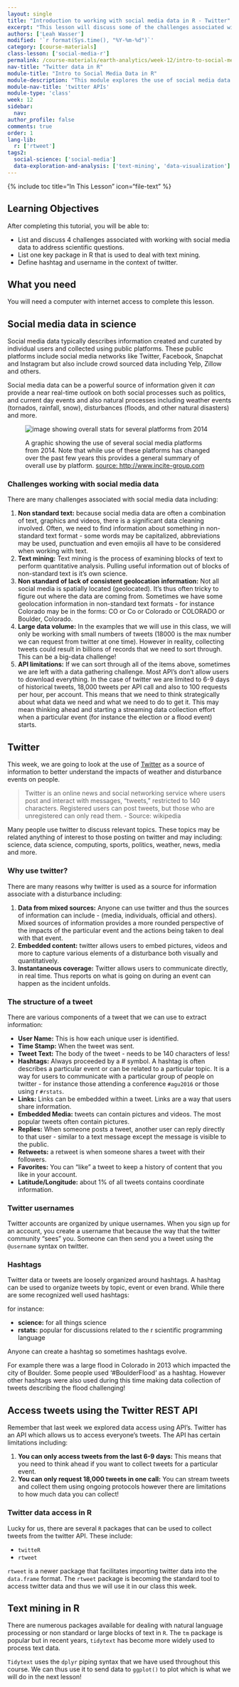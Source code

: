 ```yaml
---
layout: single
title: "Introduction to working with social media data in R - Twitter"
excerpt: "This lesson will discuss some of the challenges associated with working with social media data in science. These challenges include working with non standard text, large volumes of data, API limitations, and geolocation issues."
authors: ['Leah Wasser']
modified: '`r format(Sys.time(), "%Y-%m-%d")`'
category: [course-materials]
class-lesson: ['social-media-r']
permalink: /course-materials/earth-analytics/week-12/intro-to-social-media-text-mining-r/
nav-title: "Twitter data in R"
module-title: "Intro to Social Media Data in R"
module-description: "This module explores the use of social media data - specifically Twitter data to better understand the social impacts and perceptions of natural disturbances and other events. Working with social media requires the use of API's to access data, text mining to extract useful information from non-standard text and then finally analysis using text-mining workflows"
module-nav-title: 'twitter APIs'
module-type: 'class'
week: 12
sidebar:
  nav:
author_profile: false
comments: true
order: 1
lang-lib:
  r: ['rtweet']
tags2:
  social-science: ['social-media']
  data-exploration-and-analysis: ['text-mining', 'data-visualization']
---
```



{% include toc title="In This Lesson" icon="file-text" %}

<div class='notice--success' markdown="1">

## <i class="fa fa-graduation-cap" aria-hidden="true"></i> Learning Objectives

After completing this tutorial, you will be able to:

* List and discuss 4 challenges associated with working with social media data to address scientific questions.
* List one key package in R that is used to deal with text mining.
* Define hashtag and username in the context of twitter.

## <i class="fa fa-check-square-o fa-2" aria-hidden="true"></i> What you need

You will need a computer with internet access to complete this lesson.

</div>


## Social media data in science

Social media data typically describes information created and curated by
individual users and collected using public platforms. These public platforms
include social media networks like Twitter, Facebook, Snapchat and Instagram but
also include crowd sourced data including Yelp, Zillow and others.

Social media data can be a powerful source of information given it *can* provide
a near real-time outlook on both social processes such as politics, and current
day events and also natural processes including weather events (tornados, rainfall,
snow), disturbances (floods, and other natural disasters) and more.

<figure>

<img src="{{ site.url }}/images/course-materials/earth-analytics/week-12/social-media-stats.png" alt="image showing overall stats for several platforms from 2014">

<figcaption>A graphic showing the use of several social media platforms from 2014. Note that while use of these platforms has changed over the past few years this provides a general summary of overall use by platform. <a href="http://www.socialmatt.com/amazing-denver-twitter-visualization/" target="_blank">source: http://www.incite-group.com</a></figcaption>
</figure>

### Challenges working with social media data

There are many challenges associated with social media data including:

1. **Non standard text:** because social media data are often a combination of text, graphics and videos, there is a significant data cleaning involved. Often,
we need to find information about something in non-standard text format - some
words may be capitalized, abbreviations may be used, punctuation and even
emojiis all have to be considered when working with text.
1. **Text mining:** Text mining is the process of examining blocks of text to
perform quantitative analysis. Pulling useful information out of blocks of non-standard text is it's own science.
1. **Non standard of lack of consistent geolocation information:** Not all social media is spatially located (geolocated). It's thus often tricky to figure
out where the data are coming from. Sometimes we have some geolocation information
in non-standard text formats - for instance Colorado may be in the forms: CO or Co
or Colorado or COLORADO or Boulder, Colorado.
1. **Large data volume:** In the examples that we will use in this class, we will
only be working with small numbers of tweets (18000 is the max number we can request from twitter at one time). However in reality, collecting tweets could result in billions of records that we need to sort through. This can be a big-data challenge!
1. **API limitations:** If we can sort through all of the items above, sometimes we are left with a data gathering challenge. Most API's don't allow users to download everything. In the case of twitter we are limited to 6-9 days of historical tweets, 18,000 tweets per API call and also to 100 requests per hour, per account. This means that we need to think strategically about what data we need and what we need to do to get it. This may mean thinking ahead and starting a streaming data collection effort when a particular event (for instance the election or a flood event) starts.

## Twitter

This week, we are going to look at the use of <a href="http://twitter.com" target="_blank">Twitter</a> as a source of information
to better understand the impacts of weather and disturbance events on people.

> Twitter is an online news and social networking service where users post and interact with messages, "tweets," restricted to 140 characters. Registered users can post tweets, but those who are unregistered can only read them. - Source: wikipedia

Many people use twitter to discuss relevant topics. These topics may be related
anything of interest to those posting on twitter and may including: science, data science, computing, sports, politics, weather, news, media and more.

### Why use twitter?

There are many reasons why twitter is used as a source for information associate with a disturbance including:

1. **Data from mixed sources:** Anyone can use twitter and thus the sources of information can include - (media, individuals, official and others). Mixed sources of information provides a more rounded perspective of the impacts of the particular event and the actions being taken to deal with that event.
1. **Embedded content:** twitter allows users to embed pictures, videos and more to capture various elements of a disturbance both visually and quantitatively.
1. **Instantaneous coverage:** Twitter allows users to communicate directly, in real time. Thus reports on what is going on during an event can happen as the incident unfolds.

### The structure of a tweet

There are various components of a tweet that we can use to extract information:

* **User Name:** This is how each unique user is identified.
* **Time Stamp:** When the tweet was sent.
* **Tweet Text:** The body of the tweet - needs to be 140 characters of less!
* **Hashtags:** Always proceeded by a # symbol. A hashtag is often describes a particular event or can be related to a particular topic. It is a way for users to communicate with a particular group of people on twitter - for instance those attending a conference `#agu2016` or those using r `#rstats`.
* **Links:** Links can be embedded within a tweet. Links are a way that users share information.
* **Embedded Media:** tweets can contain pictures and videos. The most popular tweets often contain pictures.
* **Replies:** When someone posts a tweet, another user can reply directly to that user - similar to a text message except the message is visible to the public.
* **Retweets:** a retweet is when someone shares a tweet with their followers.
* **Favorites:** You can "like" a tweet to keep a history of content that you like in your account.
* **Latitude/Longitude:** about 1% of all tweets contains coordinate information.

### Twitter usernames
Twitter accounts are organized by unique usernames. When you sign up for an account,
you create a username that because the way that the twitter community "sees" you.
Someone can then send you a tweet using the `@username` syntax on twitter.

### Hashtags

Twitter data or tweets are loosely organized around hashtags. A hashtag can be
used to organize tweets by topic, event or even brand. While there are some recognized well used hashtags:

for instance:

* **science:** for all things science
* **rstats:** popular for discussions related to the r scientific programming language

Anyone can create a hashtag so sometimes hashtags evolve.

For example there was a large flood in Colorado in 2013 which impacted the city of
Boulder. Some people used '#BoulderFlood' as a hashtag. However other hashtags were
also used during this time making data collection of tweets describing the flood
challenging!

## Access tweets using the Twitter REST API

Remember that last week we explored data access using API's. Twitter has an API
which allows us to access everyone's tweets. The API has certain limitations including:

1. **You can only access tweets from the last 6-9 days:** This means that you need
to think ahead if you want to collect tweets for a particular event.
2. **You can only request 18,000 tweets in one call:** You can stream tweets and collect them using ongoing protocols however there are limitations to how much data you can collect!

### Twitter data access in R

Lucky for us, there are several `R` packages that can be used to collect tweets
from the twitter API. These include:

* `twitteR`
* `rtweet`

`rtweet` is a newer package that facilitates importing twitter data into
the  `data.frame` format. The `rtweet` package is becoming the standard tool to
access twitter data and thus we will use it in our class this week.

## Text mining in R

There are numerous packages available for dealing with natural language processing
or non standard or large blocks of text in `R`. The `tm` package is popular but
in recent years, `tidytext` has become more widely used to process text data.

`Tidytext` uses the `dplyr` piping syntax that we have used throughout this course.
We can thus use it to send data to `ggplot()` to plot which is what we will do
in the next lesson!
